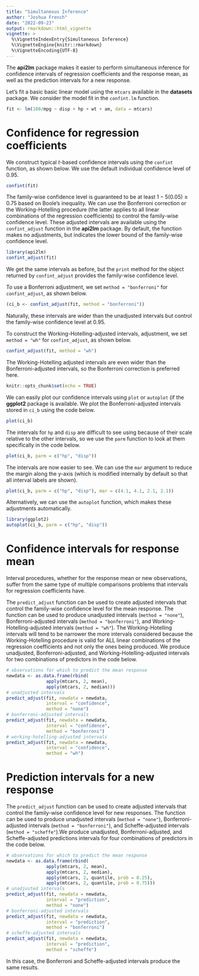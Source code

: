 ```yaml
---
title: "Simultaneous Inference"
author: "Joshua French"
date: "2022-09-23"
output: rmarkdown::html_vignette
vignette: >
  %\VignetteIndexEntry{Simultaneous Inference}
  %\VignetteEngine{knitr::rmarkdown}
  %\VignetteEncoding{UTF-8}
---
```


The **api2lm** package makes it easier to perform simultaneous inference for confidence intervals of regression coefficients and the response mean, as well as the prediction intervals for a new response.

Let's fit a basic basic linear model using the `mtcars` available in the **datasets** package. We consider the model fit in the `confint.lm` function.

```r
fit <- lm(100/mpg ~ disp + hp + wt + am, data = mtcars)
```

# Confidence for regression coefficients

We construct typical $t$-based confidence intervals using the `confint` function, as shown below. We use the default individual confidence level of 0.95.

```r
confint(fit)
```

The family-wise confidence level is guaranteed to be at least $1-5(0.05)\geq 0.75$ based on Boole's inequality. We can use the Bonferroni correction or the Working-Hotelling procedure (the latter applies to all linear combinations of the regression coefficients) to control the family-wise confidence level. These adjusted intervals are available using the `confint_adjust` function in the **api2lm** package. By default, the function makes no adjustments, but indicates the lower bound of the family-wise confidence level.

```r
library(api2lm)
confint_adjust(fit)
```

We get the same intervals as before, but the `print` method for the object returned by `confint_adjust` provides the family-wise confidence level.

To use a Bonferroni adjustment, we set `method = "bonferroni"` for `confint_adjust`, as shown below.

```r
(ci_b <- confint_adjust(fit, method = "bonferroni"))
```

Naturally, these intervals are wider than the unadjusted intervals but control the family-wise confidence level at 0.95.

To construct the Working-Hotelling-adjusted intervals, adjustment, we set `method = "wh"` for `confint_adjust`, as shown below.

```r
confint_adjust(fit, method = "wh")
```

The Working-Hotelling adjusted intervals are even wider than the Bonferroni-adjusted intervals, so the Bonferroni correction is preferred here.

```r
knitr::opts_chunk$set(echo = TRUE)
```

We can easily plot our confidence intervals using `plot` or `autoplot` (if the **ggplot2** package is available. We plot the Bonferroni-adjusted intervals stored in `ci_b` using the code below.

```r
plot(ci_b)
```

The intervals for `hp` and `disp` are difficult to see using because of their scale relative to the other intervals, so we use the `parm` function to look at them specifically in the code below.

```r
plot(ci_b, parm = c("hp", "disp"))
```

The intervals are now easier to see. We can use the `mar` argument to reduce the margin along the y-axis (which is modified internally by default so that all interval labels are shown).

```r
plot(ci_b, parm = c("hp", "disp"), mar = c(4.1, 4.1, 2.1, 2.1))
```

Alternatively, we can use the `autoplot` function, which makes these adjustments automatically.

```r
library(ggplot2)
autoplot(ci_b, parm = c("hp", "disp"))
```

# Confidence intervals for response mean

Interval procedures, whether for the response mean or new observations, suffer from the same type of multiple comparisons problems that intervals for regression coefficients have.

The `predict_adjust` function can be used to create adjusted intervals that control the family-wise confidence level for the mean response. The function can be used to produce unadjusted intervals (`method = "none"`), Bonferroni-adjusted intervals (`method = "bonferroni"`), and Working-Hotelling-adjusted intervals (`method = "wh"`). The Working-Hotelling intervals will tend to be narrower the more intervals considered because the Working-Hotelling procedure is valid for ALL linear combinations of the regression coefficients and not only the ones being produced. We produce unadjusted, Bonferroni-adjusted, and Working-Hotelling-adjusted intervals for two combinations of predictors in the code below.

```r
# observations for which to predict the mean response
newdata <- as.data.frame(rbind(
               apply(mtcars, 2, mean),
               apply(mtcars, 2, median)))
# unadjusted intervals
predict_adjust(fit, newdata = newdata,
               interval = "confidence",
               method = "none")
# bonferroni-adjusted intervals
predict_adjust(fit, newdata = newdata,
               interval = "confidence",
               method = "bonferroni")
# working-hotelling-adjusted intervals
predict_adjust(fit, newdata = newdata,
               interval = "confidence",
               method = "wh")
```

# Prediction intervals for a new response

The `predict_adjust` function can be used to create adjusted intervals that control the family-wise confidence level for new responses. The function can be used to produce unadjusted intervals (`method = "none"`), Bonferroni-adjusted intervals (`method = "bonferroni"`), and Scheffe-adjusted intervals (`method = "scheffe"`).We produce unadjusted, Bonferroni-adjusted, and Scheffe-adjusted predictions intervals for four combinations of predictors in the code below.

```r
# observations for which to predict the mean response
newdata <- as.data.frame(rbind(
               apply(mtcars, 2, mean),
               apply(mtcars, 2, median),
               apply(mtcars, 2, quantile, prob = 0.25),
               apply(mtcars, 2, quantile, prob = 0.75)))
# unadjusted intervals
predict_adjust(fit, newdata = newdata,
               interval = "prediction",
               method = "none")
# bonferroni-adjusted intervals
predict_adjust(fit, newdata = newdata,
               interval = "prediction",
               method = "bonferroni")
# scheffe-adjusted intervals
predict_adjust(fit, newdata = newdata,
               interval = "prediction",
               method = "scheffe")
```

In this case, the Bonferroni and Scheffe-adjusted intervals produce the same results.
